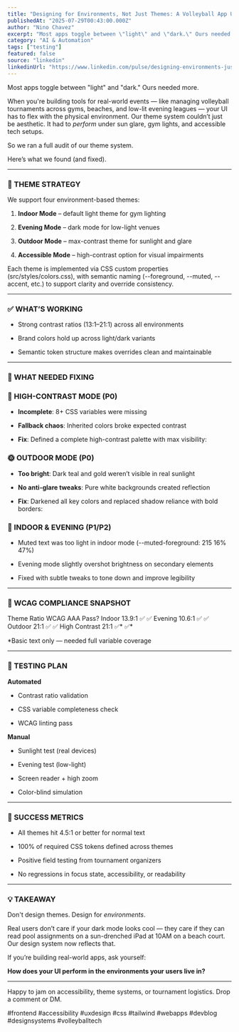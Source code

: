 ```yaml
---
title: "Designing for Environments, Not Just Themes: A Volleyball App UX Case Study"
publishedAt: "2025-07-29T00:43:00.000Z"
author: "Nino Chavez"
excerpt: "Most apps toggle between \"light\" and \"dark.\" Ours needed more."
category: "AI & Automation"
tags: ["testing"]
featured: false
source: "linkedin"
linkedinUrl: "https://www.linkedin.com/pulse/designing-environments-just-themes-volleyball-app-ux-case-nino-chavez-jqkqc"
---
```


Most apps toggle between "light" and "dark." Ours needed more.

When you're building tools for real-world events — like managing volleyball tournaments across gyms, beaches, and low-lit evening leagues — your UI has to flex with the physical environment. Our theme system couldn’t just be aesthetic. It had to *perform* under sun glare, gym lights, and accessible tech setups.

So we ran a full audit of our theme system.

Here’s what we found (and fixed).

* * *

### 🎨 THEME STRATEGY

We support four environment-based themes:

1.  **Indoor Mode** – default light theme for gym lighting
    
2.  **Evening Mode** – dark mode for low-light venues
    
3.  **Outdoor Mode** – max-contrast theme for sunlight and glare
    
4.  **Accessible Mode** – high-contrast option for visual impairments
    

Each theme is implemented via CSS custom properties (src/styles/colors.css), with semantic naming (--foreground, --muted, --accent, etc.) to support clarity and override consistency.

* * *

### ✅ WHAT’S WORKING

-   Strong contrast ratios (13:1–21:1) across all environments
    
-   Brand colors hold up across light/dark variants
    
-   Semantic token structure makes overrides clean and maintainable
    

* * *

### 🚨 WHAT NEEDED FIXING

### 🔧 HIGH-CONTRAST MODE (P0)

-   **Incomplete**: 8+ CSS variables were missing
    
-   **Fallback chaos**: Inherited colors broke expected contrast
    
-   **Fix**: Defined a complete high-contrast palette with max visibility:
    

### 🌞 OUTDOOR MODE (P0)

-   **Too bright**: Dark teal and gold weren’t visible in real sunlight
    
-   **No anti-glare tweaks**: Pure white backgrounds created reflection
    
-   **Fix**: Darkened all key colors and replaced shadow reliance with bold borders:
    

### 🏐 INDOOR & EVENING (P1/P2)

-   Muted text was too light in indoor mode (--muted-foreground: 215 16% 47%)
    
-   Evening mode slightly overshot brightness on secondary elements
    
-   Fixed with subtle tweaks to tone down and improve legibility
    

* * *

### 🧪 WCAG COMPLIANCE SNAPSHOT

Theme Ratio WCAG AAA Pass? Indoor 13.9:1 ✅ ✅ Evening 10.6:1 ✅ ✅ Outdoor 21:1 ✅ ✅ High Contrast 21:1 ✅\* ✅\*

\*Basic text only — needed full variable coverage

* * *

### 🧰 TESTING PLAN

**Automated**

-   Contrast ratio validation
    
-   CSS variable completeness check
    
-   WCAG linting pass
    

**Manual**

-   Sunlight test (real devices)
    
-   Evening test (low-light)
    
-   Screen reader + high zoom
    
-   Color-blind simulation
    

* * *

### 🎯 SUCCESS METRICS

-   All themes hit 4.5:1 or better for normal text
    
-   100% of required CSS tokens defined across themes
    
-   Positive field testing from tournament organizers
    
-   No regressions in focus state, accessibility, or readability
    

* * *

### 💡 TAKEAWAY

Don't design themes. Design for *environments*.

Real users don’t care if your dark mode looks cool — they care if they can read pool assignments on a sun-drenched iPad at 10AM on a beach court. Our design system now reflects that.

If you’re building real-world apps, ask yourself:

**How does your UI perform in the environments your users live in?**

* * *

Happy to jam on accessibility, theme systems, or tournament logistics. Drop a comment or DM.

#frontend #accessibility #uxdesign #css #tailwind #webapps #devblog #designsystems #volleyballtech